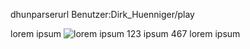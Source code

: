 

dhunparserurl Benutzer:Dirk_Huenniger/play


lorem ipsum
[[File:Nuvola apps important.svg|thumb|lorem ipsum 123 [[lorem ipsum|ipsum 467]]]]
lorem ipsum
